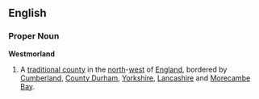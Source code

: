 ==English==
===Proper Noun===
'''Westmorland'''
{{wikipedia}}
# A [[traditional county]] in the [[north]]-[[west]] of [[England]], bordered by [[Cumberland]], [[County Durham]], [[Yorkshire]], [[Lancashire]] and [[Morecambe]] [[Bay]].